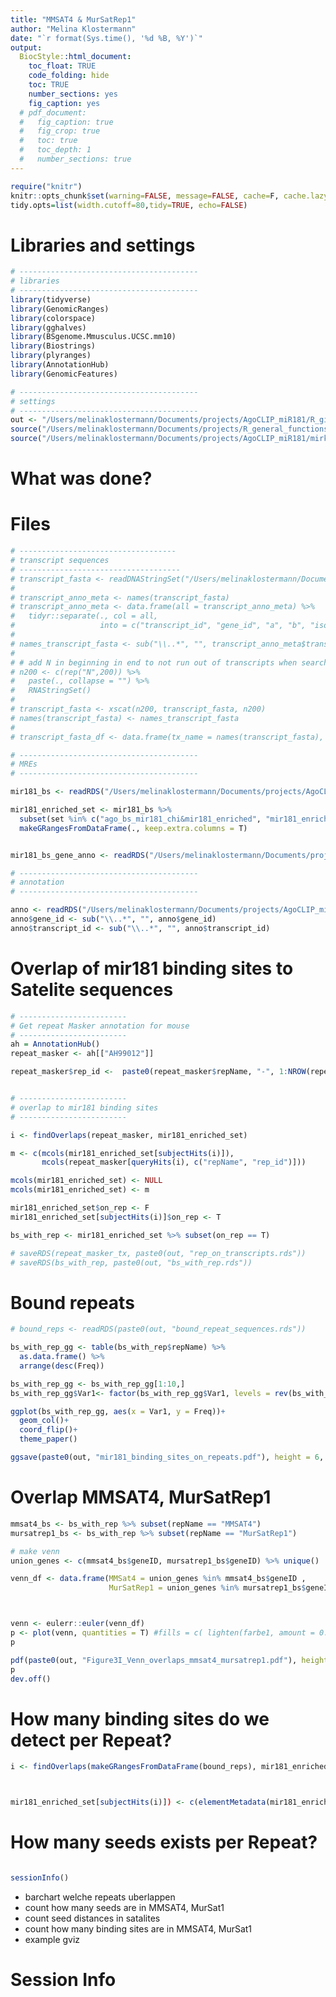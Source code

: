 ```yaml
---
title: "MMSAT4 & MurSatRep1"
author: "Melina Klostermann"
date: "`r format(Sys.time(), '%d %B, %Y')`"
output: 
  BiocStyle::html_document:
    toc_float: TRUE
    code_folding: hide
    toc: TRUE
    number_sections: yes
    fig_caption: yes
  # pdf_document:
  #   fig_caption: true
  #   fig_crop: true
  #   toc: true
  #   toc_depth: 1
  #   number_sections: true
---
```


```r
require("knitr")
knitr::opts_chunk$set(warning=FALSE, message=FALSE, cache=F, cache.lazy = FALSE)
tidy.opts=list(width.cutoff=80,tidy=TRUE, echo=FALSE)
```

# Libraries and settings

```r
# ----------------------------------------
# libraries
# ----------------------------------------
library(tidyverse)
library(GenomicRanges)
library(colorspace)
library(gghalves)
library(BSgenome.Mmusculus.UCSC.mm10)
library(Biostrings)
library(plyranges)
library(AnnotationHub)
library(GenomicFeatures)

# ----------------------------------------
# settings
# ----------------------------------------
out <- "/Users/melinaklostermann/Documents/projects/AgoCLIP_miR181/R_github/miR181_paper/Figure4/find_Satelites/"
source("/Users/melinaklostermann/Documents/projects/R_general_functions/theme_paper.R")
source("/Users/melinaklostermann/Documents/projects/AgoCLIP_miR181/mirko_files/mirECLIP/DifferentialBinding/CustomThemes.R")

```

# What was done?




# Files
```r
# -----------------------------------
# transcript sequences
# ------------------------------------
# transcript_fasta <- readDNAStringSet("/Users/melinaklostermann/Documents/projects/anno/gencodevM23/gencode.vM23.transcripts.fa.gz") %>% RNAStringSet()
# 
# transcript_anno_meta <- names(transcript_fasta) 
# transcript_anno_meta <- data.frame(all = transcript_anno_meta) %>%
#   tidyr::separate(., col = all,
#                   into = c("transcript_id", "gene_id", "a", "b", "isoform_name", "gene_name", "entrez_gene_id", "gene_type"), sep = "\\|")
# 
# names_transcript_fasta <- sub("\\..*", "", transcript_anno_meta$transcript_id)
# 
# # add N in beginning in end to not run out of transcripts when search motif
# n200 <- c(rep("N",200)) %>% 
#   paste(., collapse = "") %>%
#   RNAStringSet()
# 
# transcript_fasta <- xscat(n200, transcript_fasta, n200)
# names(transcript_fasta) <- names_transcript_fasta
# 
# transcript_fasta_df <- data.frame(tx_name = names(transcript_fasta), width = width(transcript_fasta))

# ----------------------------------------
# MREs
# ----------------------------------------

mir181_bs <- readRDS("/Users/melinaklostermann/Documents/projects/AgoCLIP_miR181/R_github/miR181_paper/Figure2/01_MRE_bound_gene_and_bound_region/mir181_bs_afterFigure2B.rds")

mir181_enriched_set <- mir181_bs %>% 
  subset(set %in% c("ago_bs_mir181_chi&mir181_enriched", "mir181_enriched")) %>%
  makeGRangesFromDataFrame(., keep.extra.columns = T)


mir181_bs_gene_anno <- readRDS("/Users/melinaklostermann/Documents/projects/AgoCLIP_miR181/R_github/miR181_paper/Figure2/01_MRE_bound_gene_and_bound_region/mir181_bs_afterFigure2B.rds")

# ----------------------------------------
# annotation
# ----------------------------------------

anno <- readRDS("/Users/melinaklostermann/Documents/projects/AgoCLIP_miR181/R_github/miR181_paper/Methods/01_Annotation_preprocessing/annotation.rds")
anno$gene_id <- sub("\\..*", "", anno$gene_id)
anno$transcript_id <- sub("\\..*", "", anno$transcript_id)

```

# Overlap of mir181 binding sites to Satelite sequences

```r
# ------------------------
# Get repeat Masker annotation for mouse
# ------------------------
ah = AnnotationHub()
repeat_masker <- ah[["AH99012"]]

repeat_masker$rep_id <-  paste0(repeat_masker$repName, "-", 1:NROW(repeat_masker))


# ------------------------
# overlap to mir181 binding sites
# ------------------------

i <- findOverlaps(repeat_masker, mir181_enriched_set) 

m <- c(mcols(mir181_enriched_set[subjectHits(i)]),
       mcols(repeat_masker[queryHits(i), c("repName", "rep_id")]))

mcols(mir181_enriched_set) <- NULL
mcols(mir181_enriched_set) <- m

mir181_enriched_set$on_rep <- F
mir181_enriched_set[subjectHits(i)]$on_rep <- T

bs_with_rep <- mir181_enriched_set %>% subset(on_rep == T)

# saveRDS(repeat_masker_tx, paste0(out, "rep_on_transcripts.rds"))
# saveRDS(bs_with_rep, paste0(out, "bs_with_rep.rds"))
```

# Bound repeats
```r
# bound_reps <- readRDS(paste0(out, "bound_repeat_sequences.rds"))

bs_with_rep_gg <- table(bs_with_rep$repName) %>% 
  as.data.frame() %>%
  arrange(desc(Freq)) 

bs_with_rep_gg <- bs_with_rep_gg[1:10,]
bs_with_rep_gg$Var1<- factor(bs_with_rep_gg$Var1, levels = rev(bs_with_rep_gg$Var1))

ggplot(bs_with_rep_gg, aes(x = Var1, y = Freq))+
  geom_col()+
  coord_flip()+
  theme_paper()

ggsave(paste0(out, "mir181_binding_sites_on_repeats.pdf"), height = 6, width = 5, units = "cm")


```


# Overlap MMSAT4, MurSatRep1
```r

mmsat4_bs <- bs_with_rep %>% subset(repName == "MMSAT4")
mursatrep1_bs <- bs_with_rep %>% subset(repName == "MurSatRep1")

# make venn
union_genes <- c(mmsat4_bs$geneID, mursatrep1_bs$geneID) %>% unique()

venn_df <- data.frame(MMSat4 = union_genes %in% mmsat4_bs$geneID ,
                      MurSatRep1 = union_genes %in% mursatrep1_bs$geneID )



venn <- eulerr::euler(venn_df)
p <- plot(venn, quantities = T) #fills = c( lighten(farbe1, amount = 0.4), lighten(farbe2, amount = 0.4), lighten(farbe3, amount = 0.4)))
p

pdf(paste0(out, "Figure3I_Venn_overlaps_mmsat4_mursatrep1.pdf"), height = 3, width = 4 )
p
dev.off()

```


# How many binding sites do we detect per Repeat?

```r
i <- findOverlaps(makeGRangesFromDataFrame(bound_reps), mir181_enriched_set)



mir181_enriched_set[subjectHits(i)]) <- c(elementMetadata(mir181_enriched_set[subjectHits(i)]), bound_reps[queryHits(i), c("repName", "rep_id")])

```

# How many seeds exists per Repeat?

```r


```


```r
sessionInfo()

```

- barchart welche repeats uberlappen
- count how many seeds are in MMSAT4, MurSat1
- count seed distances in satalites
- count how many binding sites are in MMSAT4, MurSat1
- example gviz

# Session Info

```r


```


